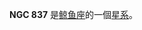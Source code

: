 {{NGCInfoBox|NGCID=NGC 837|發現者=法蘭斯·萊文沃思|發現日期=1886年-月-日|其他編號=ESO 478-10,MCG -4-6-11,AM 0207-224|曆元=J2000.0|赤經=2時10分16.1秒
|赤緯=-22°25'53"|星座=鲸鱼座|星體=星系|星等=14|表面亮度=12.7|藍等=14.8}}

'''NGC 837''' 是[[鲸鱼座|鲸鱼座]]的一個[[星系|星系]]。

{{NGCReference|837}}
{{Catalogs|NGC=837}}

{{Galaxy-stub}}